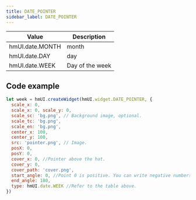 ```yaml
---
title: DATE_POINTER 
sidebar_label: DATE_POINTER 
---
```


| Value           | Description |
| --------------- | ----------- |
| hmUI.date.MONTH | month       |
| hmUI.date.DAY   | day         |
| hmUI.date.WEEK  | Day of the week |

## Code example

```js
let week = hmUI.createWidget(hmUI.widget.DATE_POINTER, {
  scale_x: 0,
  scale_x: 0, scale_y: 0,
  scale_sc: 'bg.png', // Background image, optional.
  scale_tc: 'bg.png',
  scale_en: 'bg.png',
  center_x: 100,
  center_y: 100,
  src: 'pointer.png', // Image.
  posX: 0,
  posY: 0,
  cover_x: 0, //Pointer above the hat.
  cover_y: 0,
  cover_path: 'cover.png',
  start_angle: 0, //Point 0 is positive. You can write negative numbers.
  end_angle: 180,
  type: hmUI.date.WEEK //Refer to the table above.
})
```

